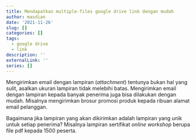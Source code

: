 ```yaml
---
title: Mendapatkan multiple-files google drive link dengan mudah
author: masdian
date: '2021-11-26'
slug: []
categories: []
tags:
  - google drive
  - link
description: ''
externalLink: ''
series: []
---
```


Mengirimkan email dengan lampiran (*attachment*) tentunya bukan hal yang sulit, asalkan ukuran lampiran tidak melebihi batas. Mengirimkan email dengan lampiran kepada banyak penerima juga bisa dilakukan dengan mudah. Misalnya mengirimkan brosur promosi produk kepada ribuan alamat email pelanggan.

Bagaimana jika lampiran yang akan dikirimkan adalah lampiran yang unik untuk setiap penerima? Misalnya lampiran sertifikat *online workshop* berupa file pdf kepada 1500 peserta.
